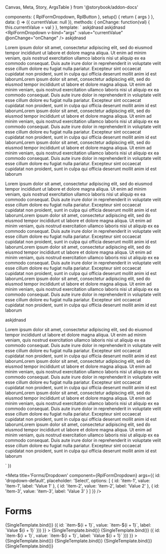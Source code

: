   Canvas,
  Meta,
  Story,
  ArgsTable
} from '@storybook/addon-docs'

  components: { RplFormDropdown, RplButton },
  setup() {
    return { args }
  },
  data: () => ({ currentValue: null }),
  methods: {
    onChange: function(val) {
      this.currentValue = val
    }
  },
  template: `
  <RplButton>askjdnasd</RplButton>
  <RplButton>askjdnasd</RplButton>
  <RplFormDropdown v-bind="args" :value="currentValue" @onChange="onChange" />
  <RplButton>askjdnasd</RplButton>
  <p>Lorem ipsum dolor sit amet, consectetur adipiscing elit, sed do eiusmod tempor incididunt ut labore et dolore magna aliqua. Ut enim ad minim veniam, quis nostrud exercitation ullamco laboris nisi ut aliquip ex ea commodo consequat. Duis aute irure dolor in reprehenderit in voluptate velit esse cillum dolore eu fugiat nulla pariatur. Excepteur sint occaecat cupidatat non proident, sunt in culpa qui officia deserunt mollit anim id est laborumLorem ipsum dolor sit amet, consectetur adipiscing elit, sed do eiusmod tempor incididunt ut labore et dolore magna aliqua. Ut enim ad minim veniam, quis nostrud exercitation ullamco laboris nisi ut aliquip ex ea commodo consequat. Duis aute irure dolor in reprehenderit in voluptate velit esse cillum dolore eu fugiat nulla pariatur. Excepteur sint occaecat cupidatat non proident, sunt in culpa qui officia deserunt mollit anim id est laborumLorem ipsum dolor sit amet, consectetur adipiscing elit, sed do eiusmod tempor incididunt ut labore et dolore magna aliqua. Ut enim ad minim veniam, quis nostrud exercitation ullamco laboris nisi ut aliquip ex ea commodo consequat. Duis aute irure dolor in reprehenderit in voluptate velit esse cillum dolore eu fugiat nulla pariatur. Excepteur sint occaecat cupidatat non proident, sunt in culpa qui officia deserunt mollit anim id est laborumLorem ipsum dolor sit amet, consectetur adipiscing elit, sed do eiusmod tempor incididunt ut labore et dolore magna aliqua. Ut enim ad minim veniam, quis nostrud exercitation ullamco laboris nisi ut aliquip ex ea commodo consequat. Duis aute irure dolor in reprehenderit in voluptate velit esse cillum dolore eu fugiat nulla pariatur. Excepteur sint occaecat cupidatat non proident, sunt in culpa qui officia deserunt mollit anim id est laborum</p>
  <p>Lorem ipsum dolor sit amet, consectetur adipiscing elit, sed do eiusmod tempor incididunt ut labore et dolore magna aliqua. Ut enim ad minim veniam, quis nostrud exercitation ullamco laboris nisi ut aliquip ex ea commodo consequat. Duis aute irure dolor in reprehenderit in voluptate velit esse cillum dolore eu fugiat nulla pariatur. Excepteur sint occaecat cupidatat non proident, sunt in culpa qui officia deserunt mollit anim id est laborumLorem ipsum dolor sit amet, consectetur adipiscing elit, sed do eiusmod tempor incididunt ut labore et dolore magna aliqua. Ut enim ad minim veniam, quis nostrud exercitation ullamco laboris nisi ut aliquip ex ea commodo consequat. Duis aute irure dolor in reprehenderit in voluptate velit esse cillum dolore eu fugiat nulla pariatur. Excepteur sint occaecat cupidatat non proident, sunt in culpa qui officia deserunt mollit anim id est laborumLorem ipsum dolor sit amet, consectetur adipiscing elit, sed do eiusmod tempor incididunt ut labore et dolore magna aliqua. Ut enim ad minim veniam, quis nostrud exercitation ullamco laboris nisi ut aliquip ex ea commodo consequat. Duis aute irure dolor in reprehenderit in voluptate velit esse cillum dolore eu fugiat nulla pariatur. Excepteur sint occaecat cupidatat non proident, sunt in culpa qui officia deserunt mollit anim id est laborumLorem ipsum dolor sit amet, consectetur adipiscing elit, sed do eiusmod tempor incididunt ut labore et dolore magna aliqua. Ut enim ad minim veniam, quis nostrud exercitation ullamco laboris nisi ut aliquip ex ea commodo consequat. Duis aute irure dolor in reprehenderit in voluptate velit esse cillum dolore eu fugiat nulla pariatur. Excepteur sint occaecat cupidatat non proident, sunt in culpa qui officia deserunt mollit anim id est laborum</p>
  <RplButton>askjdnasd</RplButton>
  <p>Lorem ipsum dolor sit amet, consectetur adipiscing elit, sed do eiusmod tempor incididunt ut labore et dolore magna aliqua. Ut enim ad minim veniam, quis nostrud exercitation ullamco laboris nisi ut aliquip ex ea commodo consequat. Duis aute irure dolor in reprehenderit in voluptate velit esse cillum dolore eu fugiat nulla pariatur. Excepteur sint occaecat cupidatat non proident, sunt in culpa qui officia deserunt mollit anim id est laborumLorem ipsum dolor sit amet, consectetur adipiscing elit, sed do eiusmod tempor incididunt ut labore et dolore magna aliqua. Ut enim ad minim veniam, quis nostrud exercitation ullamco laboris nisi ut aliquip ex ea commodo consequat. Duis aute irure dolor in reprehenderit in voluptate velit esse cillum dolore eu fugiat nulla pariatur. Excepteur sint occaecat cupidatat non proident, sunt in culpa qui officia deserunt mollit anim id est laborumLorem ipsum dolor sit amet, consectetur adipiscing elit, sed do eiusmod tempor incididunt ut labore et dolore magna aliqua. Ut enim ad minim veniam, quis nostrud exercitation ullamco laboris nisi ut aliquip ex ea commodo consequat. Duis aute irure dolor in reprehenderit in voluptate velit esse cillum dolore eu fugiat nulla pariatur. Excepteur sint occaecat cupidatat non proident, sunt in culpa qui officia deserunt mollit anim id est laborumLorem ipsum dolor sit amet, consectetur adipiscing elit, sed do eiusmod tempor incididunt ut labore et dolore magna aliqua. Ut enim ad minim veniam, quis nostrud exercitation ullamco laboris nisi ut aliquip ex ea commodo consequat. Duis aute irure dolor in reprehenderit in voluptate velit esse cillum dolore eu fugiat nulla pariatur. Excepteur sint occaecat cupidatat non proident, sunt in culpa qui officia deserunt mollit anim id est laborum</p>
  `
})

<Meta title='Forms/Dropdown' component={RplFormDropdown} args={{
      id: 'dropdown-default',
      placeholder: 'Select',
      options: [
        {
          id: 'item-1',
          value: 'item-1',
          label: 'Value 1'
        },
        {
          id: 'item-2',
          value: 'item-2',
          label: 'Value 2'
        },
        {
          id: 'item-3',
          value: 'item-3',
          label: 'Value 3'
        }
      ]
    }} />

# Forms

<ArgsTable of={RplFormCheckbox} />

<Canvas>
  <Story
    name='Single select - few items'
    args={{
      id: 'dropdown-single',
      multiple: false,
    }}
  >
    {SingleTemplate.bind()}
  </Story>
</Canvas>

<Canvas>
  <Story
    name='Single select - many items'
    args={{
      id: 'dropdown-single',
      multiple: false,
      options: [...Array(10).keys()].map((i) => ({
        id: `item-${i + 1}`,
        value: `item-${i + 1}`,
        label: `Value ${i + 1}`
      }))
    }}
  >
    {SingleTemplate.bind()}
  </Story>
</Canvas>

<Canvas>
  <Story
    name='Multi select - few items'
    args={{
      id: 'dropdown-multi',
      multiple: true,
    }}
  >
    {SingleTemplate.bind()}
  </Story>
</Canvas>

<Canvas>
  <Story
    name='Multi select - many items'
    args={{
      id: 'dropdown-multi',
      multiple: true,
      options: [...Array(10).keys()].map((i) => ({
        id: `item-${i + 1}`,
        value: `item-${i + 1}`,
        label: `Value ${i + 1}`
      }))
    }}
  >
    {SingleTemplate.bind()}
  </Story>
</Canvas>

<Canvas>
  <Story
    name='Reverse variant'
    parameters={{
      background: 'gray'
    }}
    args={{
      id: 'dropdown-reverse',
      variant: 'reverse',
    }}
  >
    {SingleTemplate.bind()}
  </Story>
</Canvas>

<Canvas>
  <Story
    name='Long labels'
    args={{
      id: 'dropdown-long-labels',
      options: [
        {
          id: 'item-1',
          value: 'item-1',
          label: 'Value 1'
        },
        {
          id: 'item-2',
          value: 'item-2',
          label: 'Lorem ipsum dolor sit amet, consectetur adipiscing elit, sed do eiusmod tempor incididunt ut labore et dolore magna aliqua. Ut enim ad minim veniam, quis nostrud exercitation ullamco laboris nisi ut aliquip ex ea commodo consequat.'
        },
        {
          id: 'item-3',
          value: 'item-3',
          label: 'Value 3'
        }
      ]
    }}
  >
    {SingleTemplate.bind()}
  </Story>
</Canvas>

<Canvas>
  <Story
    name='Inactive'
    args={{
      id: 'dropdown-long-labels',
      disabled: true
    }}
  >
    {SingleTemplate.bind()}
  </Story>
</Canvas>
